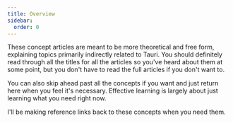 ```yaml
---
title: Overview
sidebar:
  order: 0
---
```



<SimonSays title="You don't need in-depth knowledge in all these">
These concept articles are meant to be more theoretical and free form, explaining topics primarily indirectly related to Tauri. You should definitely read through all the titles for all the articles so you've heard about them at some point, but you don't have to read the full articles if you don't want to.

You can also skip ahead past all the concepts if you want and just return here when you feel it's necessary. Effective learning is largely about just learning what you need right now.

I'll be making reference links back to these concepts when you need them.
</SimonSays>
